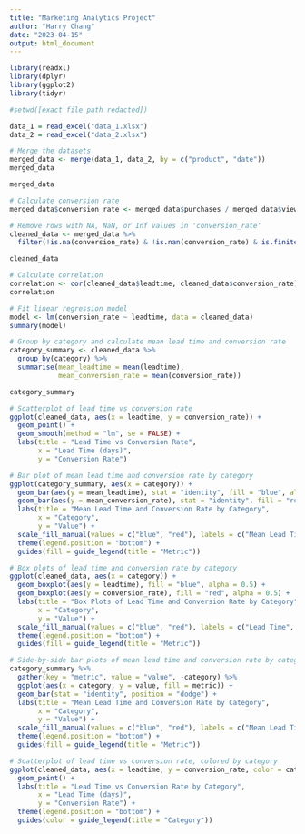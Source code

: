 ```yaml
---
title: "Marketing Analytics Project"
author: "Harry Chang"
date: "2023-04-15"
output: html_document
---
```


```r
library(readxl)
library(dplyr)
library(ggplot2)
library(tidyr)

#setwd([exact file path redacted])

data_1 = read_excel("data_1.xlsx")
data_2 = read_excel("data_2.xlsx")
```

```r
# Merge the datasets
merged_data <- merge(data_1, data_2, by = c("product", "date"))
merged_data
```

```r
merged_data
```


```r
# Calculate conversion rate
merged_data$conversion_rate <- merged_data$purchases / merged_data$views
```

```r
# Remove rows with NA, NaN, or Inf values in 'conversion_rate'
cleaned_data <- merged_data %>%
  filter(!is.na(conversion_rate) & !is.nan(conversion_rate) & is.finite(conversion_rate))
```

```r
cleaned_data
```


```r
# Calculate correlation
correlation <- cor(cleaned_data$leadtime, cleaned_data$conversion_rate)
correlation
```

```r
# Fit linear regression model
model <- lm(conversion_rate ~ leadtime, data = cleaned_data)
summary(model)
```

```r
# Group by category and calculate mean lead time and conversion rate
category_summary <- cleaned_data %>%
  group_by(category) %>%
  summarise(mean_leadtime = mean(leadtime),
            mean_conversion_rate = mean(conversion_rate))

category_summary
```

```r
# Scatterplot of lead time vs conversion rate
ggplot(cleaned_data, aes(x = leadtime, y = conversion_rate)) +
  geom_point() +
  geom_smooth(method = "lm", se = FALSE) +
  labs(title = "Lead Time vs Conversion Rate",
       x = "Lead Time (days)",
       y = "Conversion Rate")
```

```r
# Bar plot of mean lead time and conversion rate by category
ggplot(category_summary, aes(x = category)) +
  geom_bar(aes(y = mean_leadtime), stat = "identity", fill = "blue", alpha = 0.5) +
  geom_bar(aes(y = mean_conversion_rate), stat = "identity", fill = "red", alpha = 0.5) +
  labs(title = "Mean Lead Time and Conversion Rate by Category",
       x = "Category",
       y = "Value") +
  scale_fill_manual(values = c("blue", "red"), labels = c("Mean Lead Time", "Mean Conversion Rate")) +
  theme(legend.position = "bottom") +
  guides(fill = guide_legend(title = "Metric"))
```

```r
# Box plots of lead time and conversion rate by category
ggplot(cleaned_data, aes(x = category)) +
  geom_boxplot(aes(y = leadtime), fill = "blue", alpha = 0.5) +
  geom_boxplot(aes(y = conversion_rate), fill = "red", alpha = 0.5) +
  labs(title = "Box Plots of Lead Time and Conversion Rate by Category",
       x = "Category",
       y = "Value") +
  scale_fill_manual(values = c("blue", "red"), labels = c("Lead Time", "Conversion Rate")) +
  theme(legend.position = "bottom") +
  guides(fill = guide_legend(title = "Metric"))
```

```r
# Side-by-side bar plots of mean lead time and conversion rate by category
category_summary %>%
  gather(key = "metric", value = "value", -category) %>%
  ggplot(aes(x = category, y = value, fill = metric)) +
  geom_bar(stat = "identity", position = "dodge") +
  labs(title = "Mean Lead Time and Conversion Rate by Category",
       x = "Category",
       y = "Value") +
  scale_fill_manual(values = c("blue", "red"), labels = c("Mean Lead Time", "Mean Conversion Rate")) +
  theme(legend.position = "bottom") +
  guides(fill = guide_legend(title = "Metric"))

```

```r
# Scatterplot of lead time vs conversion rate, colored by category
ggplot(cleaned_data, aes(x = leadtime, y = conversion_rate, color = category)) +
  geom_point() +
  labs(title = "Lead Time vs Conversion Rate by Category",
       x = "Lead Time (days)",
       y = "Conversion Rate") +
  theme(legend.position = "bottom") +
  guides(color = guide_legend(title = "Category"))
```

